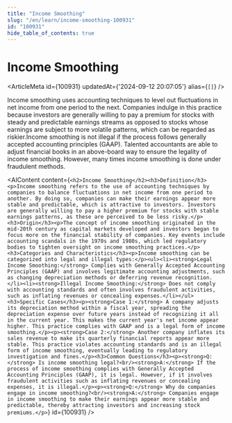 ```yaml
---
title: "Income Smoothing"
slug: "/en/learn/income-smoothing-100931"
id: "100931"
hide_table_of_contents: true
---
```



# Income Smoothing

<ArticleMeta id={100931} updatedAt={'2024-09-12 20:07:05'} alias={`[]`} />
<div className='border-solid border-b border-t-0 my-4 border-[var(--ifm-color-gray-300)]' />

Income smoothing uses accounting techniques to level out fluctuations in net income from one period to the next. Companies indulge in this practice because investors are generally willing to pay a premium for stocks with steady and predictable earnings streams as opposed to stocks whose earnings are subject to more volatile patterns, which can be regarded as riskier.Income smoothing is not illegal if the process follows generally accepted accounting principles (GAAP). Talented accountants are able to adjust financial books in an above-board way to ensure the legality of income smoothing. However, many times income smoothing is done under fraudulent methods.

<AIContent content={`<h2>Income Smoothing</h2><h3>Definition</h3><p>Income smoothing refers to the use of accounting techniques by companies to balance fluctuations in net income from one period to another. By doing so, companies can make their earnings appear more stable and predictable, which is attractive to investors. Investors are generally willing to pay a higher premium for stocks with stable earnings patterns, as these are perceived to be less risky.</p><h3>Origin</h3><p>The concept of income smoothing originated in the mid-20th century as capital markets developed and investors began to focus more on the financial stability of companies. Key events include accounting scandals in the 1970s and 1980s, which led regulatory bodies to tighten oversight on income smoothing practices.</p><h3>Categories and Characteristics</h3><p>Income smoothing can be categorized into legal and illegal types:</p><ul><li><strong>Legal Income Smoothing:</strong> Complies with Generally Accepted Accounting Principles (GAAP) and involves legitimate accounting adjustments, such as changing depreciation methods or deferring revenue recognition.</li><li><strong>Illegal Income Smoothing:</strong> Does not comply with accounting standards and often involves fraudulent activities, such as inflating revenues or concealing expenses.</li></ul><h3>Specific Cases</h3><p><strong>Case 1:</strong> A company adjusts its depreciation method within a fiscal year, spreading the depreciation expense over future years instead of recognizing it all in the current year. This makes the current year's net income appear higher. This practice complies with GAAP and is a legal form of income smoothing.</p><p><strong>Case 2:</strong> Another company inflates its sales revenue to make its quarterly financial reports appear more stable. This practice violates accounting standards and is an illegal form of income smoothing, eventually leading to regulatory investigation and fines.</p><h3>Common Questions</h3><p><strong>Q:</strong> Is income smoothing legal?<br/><strong>A:</strong> If the process of income smoothing complies with Generally Accepted Accounting Principles (GAAP), it is legal. However, if it involves fraudulent activities such as inflating revenues or concealing expenses, it is illegal.</p><p><strong>Q:</strong> Why do companies engage in income smoothing?<br/><strong>A:</strong> Companies engage in income smoothing to make their earnings appear more stable and predictable, thereby attracting investors and increasing stock premiums.</p>`} id={100931} />
